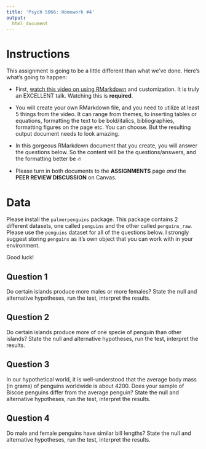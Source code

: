 ```yaml
---
title: 'Psych 5066: Homework #4'
output: 
  html_document
---
```


# Instructions

This assignment is going to be a little different than what we've done. Here's what's going to happen:

-   First, [watch this video on using RMarkdown](https://www.youtube.com/watch?v=z2a80FnLFfE) and customization. It is truly an EXCELLENT talk. Watching this is **required**.

-   You will create your own RMarkdown file, and you need to utilize at least 5 things from the video. It can range from themes, to inserting tables or equations, formatting the text to be bold/italics, bibliographies, formatting figures on the page etc. You can choose. But the resulting output document needs to look amazing.

-   In this gorgeous RMarkdown document that you create, you will answer the questions below. So the content will be the questions/answers, and the formatting better be 🔥

- Please turn in both documents to the **ASSIGNMENTS** page *and* the **PEER REVIEW DISCUSSION** on Canvas.

# Data

Please install the `palmerpenguins` package. This package contains 2 different datasets, one called `penguins` and the other called `penguins_raw`. Please use the `penguins` dataset for all of the questions below. I strongly suggest storing `penguins` as it's own object that you can work with in your environment.

Good luck!

## Question 1

Do certain islands produce more males or more females? State the null and alternative hypotheses, run the test, interpret the results.

## Question 2

Do certain islands produce more of one specie of penguin than other islands? State the null and alternative hypotheses, run the test, interpret the results.

## Question 3

In our hypothetical world, it is well-understood that the average body mass (in grams) of penguins worldwide is about 4200. Does your sample of Biscoe penguins differ from the average penguin? State the null and alternative hypotheses, run the test, interpret the results.

## Question 4

Do male and female penguins have similar bill lengths? State the null and alternative hypotheses, run the test, interpret the results.

